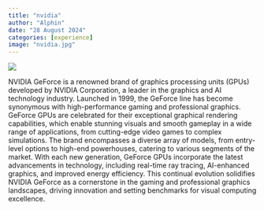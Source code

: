 ```yaml
---
title: "nvidia"
author: "Alphin"
date: "28 August 2024"
categories: [experience]
image: "nvidia.jpg"
---
```




![](nvidia.jpeg)

NVIDIA GeForce is a renowned brand of graphics processing units (GPUs) developed by NVIDIA Corporation, a leader in the graphics and AI technology industry. Launched in 1999, the GeForce line has become synonymous with high-performance gaming and professional graphics. GeForce GPUs are celebrated for their exceptional graphical rendering capabilities, which enable stunning visuals and smooth gameplay in a wide range of applications, from cutting-edge video games to complex simulations. The brand encompasses a diverse array of models, from entry-level options to high-end powerhouses, catering to various segments of the market. With each new generation, GeForce GPUs incorporate the latest advancements in technology, including real-time ray tracing, AI-enhanced graphics, and improved energy efficiency. This continual evolution solidifies NVIDIA GeForce as a cornerstone in the gaming and professional graphics landscapes, driving innovation and setting benchmarks for visual computing excellence.


